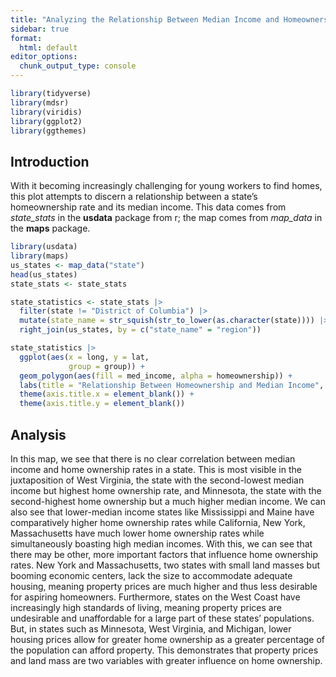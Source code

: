 ```yaml
---
title: "Analyzing the Relationship Between Median Income and Homeownership"
sidebar: true
format:
  html: default
editor_options:
  chunk_output_type: console
---
```


```r
library(tidyverse)
library(mdsr)   
library(viridis)
library(ggplot2)
library(ggthemes)
```

## Introduction

With it becoming increasingly challenging for young workers to find homes, this plot attempts to discern a relationship between a state's homeownership rate and its median income. This data comes from *state_stats* in the **usdata** package from r; the map comes from *map_data* in the **maps** package.

```r
library(usdata)
library(maps)
us_states <- map_data("state")
head(us_states)
state_stats <- state_stats
```

```r
state_statistics <- state_stats |>
  filter(state != "District of Columbia") |>
  mutate(state_name = str_squish(str_to_lower(as.character(state)))) |>
  right_join(us_states, by = c("state_name" = "region"))
```

```r
state_statistics |>
  ggplot(aes(x = long, y = lat, 
             group = group)) +
  geom_polygon(aes(fill = med_income, alpha = homeownership)) +
  labs(title = "Relationship Between Homeownership and Median Income", fill = "Median Income", alpha = "Homeownership") +
  theme(axis.title.x = element_blank()) +
  theme(axis.title.y = element_blank())
```

## Analysis

In this map, we see that there is no clear correlation between median income and home ownership rates in a state. This is most visible in the juxtaposition of West Virginia, the state with the second-lowest median income but highest home ownership rate, and Minnesota, the state with the second-highest home ownership but a much higher median income. We can also see that lower-median income states like Mississippi and Maine have comparatively higher home ownership rates while California, New York, Massachusetts have much lower home ownership rates while simultaneously boasting high median incomes. With this, we can see that there may be other, more important factors that influence home ownership rates. New York and Massachusetts, two states with small land masses but booming economic centers, lack the size to accommodate adequate housing, meaning property prices are much higher and thus less desirable for aspiring homeowners. Furthermore, states on the West Coast have increasingly high standards of living, meaning property prices are undesirable and unaffordable for a large part of these states' populations. But, in states such as Minnesota, West Virginia, and Michigan, lower housing prices allow for greater home ownership as a greater percentage of the population can afford property. This demonstrates that property prices and land mass are two variables with greater influence on home ownership.
